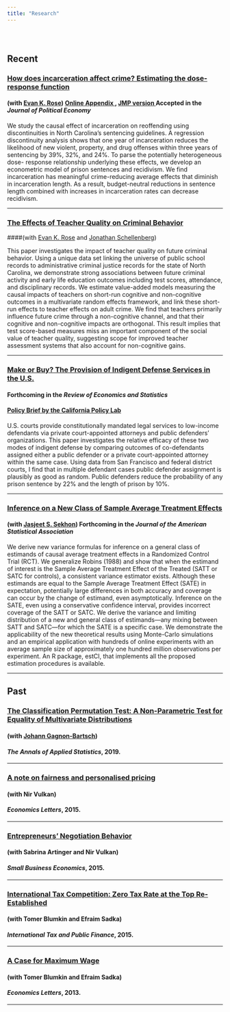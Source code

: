 ```yaml
---
title: "Research"
---
```


<br>

# {.tabset .tabset-fade .tabset-pills} 

## Recent

### <a href="files/Rose_Shemtov_2021_Manuscript.pdf" target="_blank"> How does incarceration affect crime? Estimating the dose-response function  </a> 
#### (with <a href="https://ekrose.github.io/" target="_blank">Evan K. Rose</a>) <a href="files/Rose_Shemtov_2021_OnlineAppendix.pdf" target="_blank"> Online Appendix </a>,  <a href="files/YotamShemTov_JMP.pdf" target="_blank"> JMP version  </a> Accepted in the *Journal of Political Economy*   



We study the causal effect of incarceration on reoffending using discontinuities in North
Carolina’s sentencing guidelines. A regression discontinuity analysis shows that one year of
incarceration reduces the likelihood of new violent, property, and drug offenses within three
years of sentencing by 39%, 32%, and 24%. To parse the potentially heterogeneous dose-
response relationship underlying these effects, we develop an econometric model of prison
sentences and recidivism. We find incarceration has meaningful crime-reducing average effects
that diminish in incarceration length. As a result, budget-neutral reductions in sentence
length combined with increases in incarceration rates can decrease recidivism.


<!-- ### <a href="files/YotamShemTov_JMP.pdf" target="_blank"> Does Incarceration Increase Crime? (**Job Market Paper**) </a>  -->
<!-- #### (with <a href="https://ekrose.github.io/" target="_blank">Evan K. Rose</a>) -->

<!-- This paper studies the causal effect of incarceration on reoffending using discontinuities in -->
<!-- state sentencing guidelines and two decades of administrative records from North Carolina. A -->
<!-- regression discontinuity analysis shows that one year of incarceration reduces the likelihood of -->
<!-- committing new assault, property, and drug offenses within three years of conviction by 38%, -->
<!-- 24%, and 20%, respectively. Incarceration sentences temporarily incapacitate offenders by -->
<!-- removing them from society but can also influence post-release criminal behavior. To parse -->
<!-- the non-linear and heterogeneous effects of these channels, we develop an econometric model of -->
<!-- sentencing length and recidivism. Our model allows for Roy-style selection into sentencing on -->
<!-- the basis of latent criminality. We propose a two-step control function estimator of the model -->
<!-- parameters and show that our estimates accurately reproduce the reduced form effects of -->
<!-- the sentencing discontinuities we study. Our parameter estimates indicate that incarceration -->
<!-- has modest crime-reducing behavioral effects that are diminishing in incarceration length. -->
<!-- A cost-benefit analysis suggests, however, that the benefit of reducing crime by lengthening -->
<!-- sentences (through both incapacitation and behavioral channels) is outweighed by the large -->
<!-- fiscal costs of incarceration. -->

---

<!-- --- -->

### <a href="https://drive.google.com/file/d/1agkUuMjtPIPoQlgQEel3tVVofs2WFVsA/view" target="_blank"> The Effects of Teacher Quality on Criminal Behavior </a> 
####(with  <a href="https://ekrose.github.io/" target="_blank">Evan K. Rose</a> and <a href="https://sites.google.com/view/jonathanschellenberg/" target="_blank">Jonathan Schellenberg</a>)

This paper investigates the impact of teacher quality on future criminal behavior. Using a unique data set linking the universe of public school records to administrative criminal justice records for the state of North Carolina, we demonstrate strong associations between future criminal activity and early life education outcomes including test scores, attendance, and disciplinary records. We estimate value-added models measuring the causal impacts of teachers on short-run cognitive and non-cognitive outcomes in a multivariate random effects framework, and link these short-run effects to teacher effects on adult crime. We find that teachers primarily influence future crime through a non-cognitive channel, and that their cognitive and non-cognitive impacts are orthogonal. This result implies that test score-based measures miss an important component of the social value of teacher quality, suggesting scope for improved teacher assessment systems that also account for non-cognitive gains.

---

<!-- --- -->

### <a href="files/Shemtov_indigent_2019.pdf" target="_blank">Make or Buy? The Provision of Indigent Defense Services in the U.S. </a> 
#### Forthcoming in the *Review of Economics and Statistics*  

#### <a href="https://www.capolicylab.org/comparing-criminal-defense-brief/"target="_blank">Policy Brief by the California Policy Lab</a> 

U.S. courts provide constitutionally mandated legal services to low-income defendants via private court-appointed attorneys and public defenders’ organizations. This paper investigates the relative efficacy of these two modes of indigent defense by comparing outcomes of co-defendants assigned either a public defender or a private court-appointed attorney within the same case. Using data from San Francisco and federal district courts, I find that in multiple defendant cases public defender assignment is plausibly as good as random. Public defenders reduce the probability of any prison sentence by 22% and the length of prison by 10%.

---

### <a href="files/Sekhon_ShemTov_2020_JASA.pdf" target="_blank">Inference on a New Class of Sample Average Treatment Effects</a>
#### (with <a href="http://sekhon.berkeley.edu/" target="_blank">Jasjeet S. Sekhon</a>) Forthcoming in the *Journal of the American Statistical Association*

We derive new variance formulas for inference on a general class of estimands of causal average treatment effects in a Randomized Control Trial (RCT). We generalize Robins (1988) and show that when the estimand of interest is the Sample Average Treatment Effect of the Treated (SATT or SATC for controls), a consistent variance estimator exists. Although these estimands are equal to the Sample Average Treatment Effect (SATE) in expectation, potentially large differences in both accuracy and coverage can occur by the change of estimand, even asymptotically. Inference on the SATE, even using a conservative confidence interval, provides incorrect coverage of the SATT or SATC. We derive the variance and limiting distribution of a new and general class of estimands---any mixing between SATT and SATC---for which the SATE is a specific case. We demonstrate the applicability of the new theoretical results using Monte-Carlo simulations and an empirical application with hundreds of online experiments with an average sample size of approximately one hundred million observations per experiment. An R package, estCI, that implements all the proposed estimation procedures is available. 
<!-- https://github.com/yotamshemtov/estCI -->





---

## Past

###  <a href="files/GagnonBartsch_and_ShemTov_2019_AOAS.pdf" target="_blank"> The Classification Permutation Test: A Non-Parametric Test for Equality of Multivariate Distributions</a>
#### (with <a href="http://dept.stat.lsa.umich.edu/~johanngb/" target="_blank">Johann Gagnon-Bartsch</a>) 
#### *The Annals of Applied Statistics*, 2019.

---

### <a href="http://www.sciencedirect.com/science/article/pii/S0165176515003705" target="_blank">A note on fairness and personalised pricing</a>
#### (with Nir Vulkan) 
#### *Economics Letters*, 2015.

---

### <a href="https://link.springer.com/article/10.1007/s11187-014-9619-8" target="_blank">Entrepreneurs' Negotiation Behavior</a>
#### (with Sabrina Artinger and Nir Vulkan) 
#### *Small Business Economics*, 2015.

---

### <a href="https://link.springer.com/article/10.1007/s10797-014-9335-y" target="_blank">International Tax Competition: Zero Tax Rate at the Top Re-Established</a>                                            
#### (with Tomer Blumkin and Efraim Sadka) 
#### *International Tax and Public Finance*, 2015.     

---

### <a href="http://www.sciencedirect.com/science/article/pii/S0165176513002413" target="_blank">A Case for Maximum Wage</a>
#### (with Tomer Blumkin and Efraim Sadka) 
#### *Economics Letters*, 2013.

---

 <!-- <a href="trilnick2014whatdrives.pdf" target="_blank">draft-<i class="fa fa-file-pdf-o" aria-hidden="true"></i></a> -->





